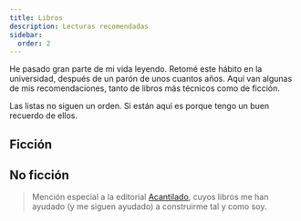 ```yaml
---
title: Libros
description: Lecturas recomendadas
sidebar:
  order: 2
---
```



He pasado gran parte de mi vida leyendo. Retomé este hábito en la universidad, después de un parón de unos cuantos años. Aquí van algunas de mis recomendaciones, tanto de libros más técnicos como de ficción.

Las listas no siguen un orden. Si están aquí es porque tengo un buen recuerdo de ellos.

## Ficción

<BooksGallery client:load>
  <BookCard 
    book={{
      title: "Espía y traidor",
      author: "Ben Macintyre",
      description: "Un libro de no ficción que cuenta la historia de Oleg Gordievsky, un espía soviético que trabajó para el MI6 británico durante la Guerra Fría. Es un libro muy bien escrito que atrapa hasta el último momento.",
      goodreadsUrl: "https://goodreads.com/book/show/46121368.Esp_a_y_traidor_La_mayor_historia_de_espionaje_de_la_Guerra_Fr_a",
      coverImage: "https://images-na.ssl-images-amazon.com/images/S/compressed.photo.goodreads.com/books/1559343368i/46121368.jpg"
    }}
  />
  <BookCard 
    book={{
      title: "Patria",
      author: "Fernando Aramburu",
      description: "Simplemente de mis libros favoritos. Relata el conflicto vasco de una forma magistral, con personajes bien construidos y una adaptación cinematográfica que no desmerece en absoluto.",
      goodreadsUrl: "https://www.goodreads.com/book/show/31842429-patria",
      coverImage: "https://images-na.ssl-images-amazon.com/images/S/compressed.photo.goodreads.com/books/1473112984i/31842429.jpg"
    }}
  />
  <BookCard 
    book={{
      title: "Proyecto Hail Mary",
      author: "Andy Weir",
      description: "No tuve la suerte de leer *The Martian*, aunque sí de ver la película, pero esta espectacular novela de ciencia ficción se ha hecho un hueco en esta lista.",
      goodreadsUrl: "https://www.goodreads.com/book/show/57299481-proyecto-hail-mary",
      coverImage: "https://images-na.ssl-images-amazon.com/images/S/compressed.photo.goodreads.com/books/1614788164i/57299481.jpg"
    }}
  />
</BooksGallery>

## No ficción

<BooksGallery client:load>
  <BookCard 
    book={{
      title: "Sapiens",
      author: "Yuval Noah Harari",
      description: "Un libro que cambió mi forma de ver la historia de la humanidad. Puede que para muchos no sea nada nuevo, mientras que otros dudarán de sus teorías, pero aun así, creo que es un libro que todo el mundo debería de leer.",
      goodreadsUrl: "https://www.goodreads.com/book/show/23692271-sapiens",
      coverImage: "https://images-na.ssl-images-amazon.com/images/S/compressed.photo.goodreads.com/books/1703329310i/23692271.jpg"
    }}
  />
  <BookCard 
    book={{
      title: "Momentos estelares de la humanidad",
      author: "Stefan Zweig",
      description: "Me parece un libro de obligada lectura en todos los colegios e institutos. Además, es bastante corto y ameno de leer. No desmerece.",
      goodreadsUrl: "https://www.goodreads.com/book/show/65105.Momentos_estelares_de_la_humanidad",
      coverImage: "https://images-na.ssl-images-amazon.com/images/S/compressed.photo.goodreads.com/books/1291673822i/65105.jpg"
    }}
  />
</BooksGallery>

> Mención especial a la editorial [Acantilado](https://www.acantilado.es/), cuyos libros me han ayudado (y me siguen ayudado) a construirme tal y como soy.